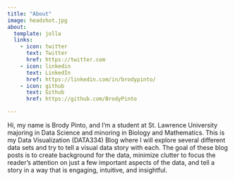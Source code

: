 ```yaml
---
title: "About"
image: headshot.jpg
about:
  template: jolla
  links:
    - icon: twitter
      text: Twitter
      href: https://twitter.com
    - icon: linkedin
      text: LinkedIn
      href: https://linkedin.com/in/brodypinto/
    - icon: github
      text: Github
      href: https://github.com/BrodyPinto

---
```


Hi, my name is Brody Pinto, and I'm a student at St. Lawrence University majoring in Data Science and minoring in Biology and Mathematics. This is my Data Visualization (DATA334) Blog where I will explore several different data sets and try to tell a visual data story with each. The goal of these blog posts is to create background for the data, minimize clutter to focus the reader's attention on just a few important aspects of the data, and tell a story in a way that is engaging, intuitive, and insightful.
